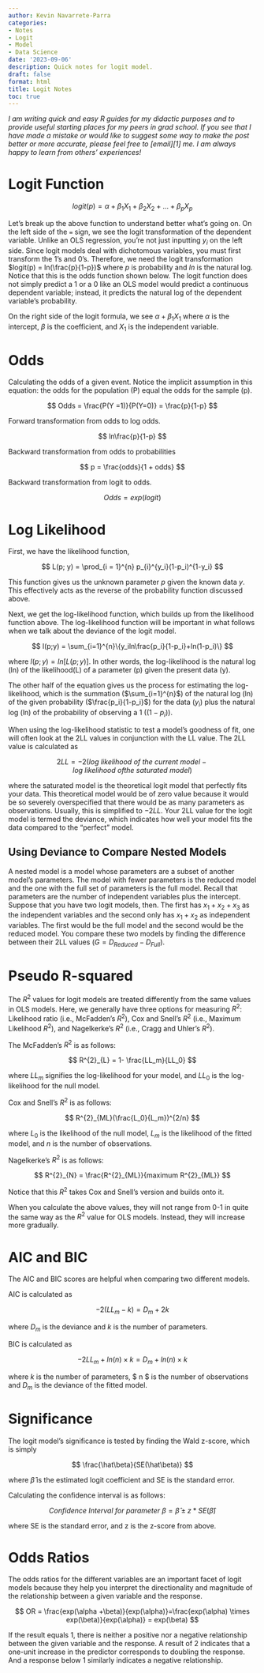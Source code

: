 ```yaml
---
author: Kevin Navarrete-Parra
categories:
- Notes
- Logit
- Model
- Data Science
date: '2023-09-06'
description: Quick notes for logit model.
draft: false
format: html
title: Logit Notes
toc: true
---
```


*I am writing quick and easy R guides for my didactic purposes and to provide useful starting places for my peers in grad school. If you see that I have made a mistake or would like to suggest some way to make the post better or more accurate, please feel free to [email][1] me. I am always happy to learn from others' experiences!* 

# Logit Function

$$ logit(p) = \alpha + \beta_1 X_1 + \beta_2 X_2 + ... + \beta_p X_p $$

Let's break up the above function to understand better what's going on.
On the left side of the `=` sign, we see the logit transformation of the
dependent variable. Unlike an OLS regression, you're not just inputting
$y_i$ on the left side. Since logit models deal with dichotomous
variables, you must first transform the 1's and 0's. Therefore, we need
the logit transformation $logit(p) = ln(\frac{p}{1-p})$ where *p* is
probability and *ln* is the natural log. Notice that this is the odds
function shown below. The logit function does not simply predict a 1 or
a 0 like an OLS model would predict a continuous dependent variable;
instead, it predicts the natural log of the dependent variable's
probability.

On the right side of the logit formula, we see $\alpha + \beta_1 X_1$
where $\alpha$ is the intercept, $\beta$ is the coefficient, and $X_1$
is the independent variable.

# Odds

Calculating the odds of a given event. Notice the implicit assumption in
this equation: the odds for the population (P) equal the odds for the
sample (p).

$$ Odds = \frac{P(Y =1)}{P(Y=0)} = \frac{p}{1-p} $$

Forward transformation from odds to log odds.

$$ ln\frac{p}{1-p} $$

Backward transformation from odds to probabilities

$$ p = \frac{odds}{1 + odds} $$

Backward transformation from logit to odds.

$$ Odds = exp(logit) $$

# Log Likelihood

First, we have the likelihood function,

$$ L(p; y) = \prod_{i = 1}^{n} p_{i}^{y_i}(1-p_i)^{1-y_i} $$

This function gives us the unknown parameter $p$ given the known data
$y$. This effectively acts as the reverse of the probability function
discussed above.

Next, we get the log-likelihood function, which builds up from the
likelihood function above. The log-likelihood function will be important
in what follows when we talk about the deviance of the logit model.

$$ l(p;y) = \sum_{i=1}^{n}\{y_iln\frac{p_i}{1-p_i}+ln(1-p_i)\} $$

where $l(p;y) = ln[L(p;y)]$. In other words, the log-likelihood is the
natural log (ln) of the likelihood(L) of a parameter (p) given the
present data (y).

The other half of the equation gives us the process for estimating the
log-likelihood, which is the summation ($\sum_{i=1}^{n}$) of the natural
log (ln) of the given probability ($\frac{p_i}{1-p_i}$) for the data
($y_i$) plus the natural log (ln) of the probability of observing a 1
($(1-p_i)$).

When using the log-likelihood statistic to test a model's goodness of
fit, one will often look at the 2LL values in conjunction with the LL
value. The 2LL value is calculated as

$$ 2LL = -2(log\ likelihood\ of\ the\ current\ model - log\ likelihood\ of the\ saturated\ model) $$

where the saturated model is the theoretical logit model that perfectly
fits your data. This theoretical model would be of zero value because it
would be so severely overspecified that there would be as many
parameters as observations. Usually, this is simplified to $-2LL$. Your
2LL value for the logit model is termed the deviance, which indicates
how well your model fits the data compared to the "perfect" model.

## Using Deviance to Compare Nested Models

A nested model is a model whose parameters are a subset of another
model's parameters. The model with fewer parameters is the reduced model
and the one with the full set of parameters is the full model. Recall
that parameters are the number of independent variables plus the
intercept. Suppose that you have two logit models, then. The first has
$x_1 + x_2 + x_3$ as the independent variables and the second only has
$x_1 + x_2$ as independent variables. The first would be the full model
and the second would be the reduced model. You compare these two models
by finding the difference between their 2LL values
($G = D_{Reduced}-D_{Full}$).

# Pseudo R-squared

The $R^2$ values for logit models are treated differently from the same
values in OLS models. Here, we generally have three options for
measuring $R^2$: Likelihood ratio (i.e., McFadden's $R^2$), Cox and
Snell's $R^2$ (i.e., Maximum Likelihood $R^2$), and Nagelkerke's $R^2$
(i.e., Cragg and Uhler's $R^2$).

The McFadden's $R^2$ is as follows:

$$ R^{2}_{L} = 1- \frac{LL_m}{LL_0} $$

where $LL_m$ signifies the log-likelihood for your model, and $LL_0$ is
the log-likelihood for the null model.

Cox and Snell's $R^2$ is as follows: 

$$ R^{2}_{ML}(\frac{L_0}{L_m})^{2/n} $$

where $L_0$ is the likelihood of the null model, $L_m$ is the likelihood
of the fitted model, and $n$ is the number of observations.

Nagelkerke's $R^2$ is as follows:

$$ R^{2}_{N} = \frac{R^{2}_{ML}}{maximum R^{2}_{ML}} $$

Notice that this $R^2$ takes Cox and Snell's version and builds onto it.

When you calculate the above values, they will not range from 0-1 in
quite the same way as the $R^2$ value for OLS models. Instead, they will
increase more gradually.

# AIC and BIC

The AIC and BIC scores are helpful when comparing two different models.

AIC is calculated as

$$ -2(LL_m - k) = D_m + 2k $$

where $D_m$ is the deviance and $k$ is the number of parameters.

BIC is calculated as

$$ -2LL_m + ln(n) \times k = D_m + ln(n) \times k $$

where $k$ is the number of parameters, $ n $ is the number of
observations and $D_m$ is the deviance of the fitted model.

# Significance

The logit model's significance is tested by finding the Wald z-score,
which is simply

$$ \frac{\hat\beta}{SE(\hat\beta)} $$

where $\hat\beta$ is the estimated logit coefficient and SE is the
standard error.

Calculating the confidence interval is as follows:

$$ Confidence\ Interval\ for\ parameter\ \beta = \hat\beta \pm z*SE(\hat\beta) $$

where SE is the standard error, and z is the z-score from above.

# Odds Ratios

The odds ratios for the different variables are an important facet of
logit models because they help you interpret the directionality and
magnitude of the relationship between a given variable and the response.

$$ OR = \frac{exp(\alpha +\beta)}{exp(\alpha)}=\frac{exp(\alpha) \times exp(\beta)}{exp(\alpha)} = exp(\beta) $$

If the result equals 1, there is neither a positive nor a negative
relationship between the given variable and the response. A result of 2
indicates that a one-unit increase in the predictor corresponds to
doubling the response. And a response below 1 similarly indicates a
negative relationship.
